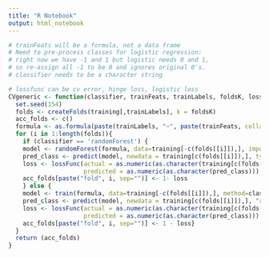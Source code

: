 ```yaml
---
title: "R Notebook"
output: html_notebook
---
```


```r
# trainFeats will be a formula, not a data frame
# Need to pre-process classes for logistic regression:
# right now we have -1 and 1 but logistic needs 0 and 1,
# so re-assign all -1 to be 0 and ignores original 0's.
# classifier needs to be a character string

# lossfunc can be cv error, hinge loss, logistic loss
CVgeneric <- function(classifier, trainFeats, trainLabels, foldsK, lossFunc, training) {
  set.seed(154)
  folds <- createFolds(training[,trainLabels], k = foldsK)
  acc_folds <- c()
  formula <- as.formula(paste(trainLabels, "~", paste(trainFeats, collapse = "+"), sep = ""))
  for (i in 1:length(folds)){
    if (classifier == 'randomForest') {
    model <- randomForest(formula, data=training[-c(folds[[i]]),], importance = TRUE)
    pred_class <- predict(model, newdata = training[c(folds[[i]]),], type = 'class')
    loss <- lossFunc(actual = as.numeric(as.character(training[c(folds[[i]]), trainLabels])), 
                     predicted = as.numeric(as.character(pred_class)))
    acc_folds[paste("fold", i, sep="")] <- 1- loss
    } else {
    model <- train(formula, data=training[-c(folds[[i]]),], method=classifier)
    pred_class <- predict(model, newdata = training[c(folds[[i]]),], "raw")
    loss <- lossFunc(actual = as.numeric(as.character(training[c(folds[[i]]), trainLabels])), 
                     predicted = as.numeric(as.character(pred_class)))
    acc_folds[paste("fold", i, sep="")] <- 1 - loss}
  }
  return (acc_folds)
}
```


